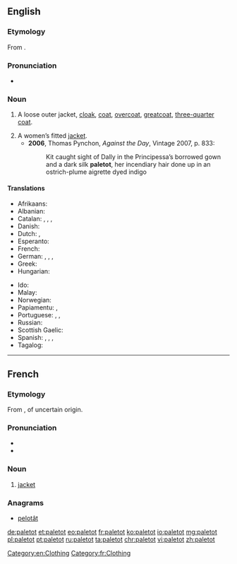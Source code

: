 ==English==

===Etymology===
From {{etyl|fr|en}} {{term|paletot|lang=fr}}.

===Pronunciation===
* {{a|UK}} {{IPA|/ˈpalɪtəʊ/}}

===Noun===
{{en-noun}}

# {{context|historical|lang=en}} A loose outer jacket, [[cloak]], [[coat]], [[overcoat]], [[greatcoat]], [[three-quarter coat]].
# A women’s fitted [[jacket]].
#* '''2006''', Thomas Pynchon, ''Against the Day'', Vintage 2007, p. 833:
#*: Kit caught sight of Dally in the Principessa’s borrowed gown and a dark silk '''paletot''', her incendiary hair done up in an ostrich-plume aigrette dyed indigo

====Translations====
{{trans-top|A loose outer jacket, overcoat}}
* Afrikaans: {{t|af|jas}}
* Albanian: {{t|sq|pallto}}
* Catalan: {{t+|ca|abric|m}}, {{t|ca|gavany|m}}, {{t|ca|paltó|m}}, {{t|ca|sobretot|m}}
* Danish: {{t|da|frakke}}
* Dutch: {{t+|nl|jas|m}}, {{t+|nl|overjas|m}}
* Esperanto: {{t|eo|palto}}
* French: {{t+|fr|paletot}}
* German: {{t+|de|Mantel|m}}, {{t+|de|Paletot|m}}, {{t|de|Überrock|m}}, {{t+|de|Überzieher|m}}
* Greek: {{t+|el|σακάκι|n}}
* Hungarian: {{t+|hu|kabát}}
{{trans-mid}}
* Ido: {{t+|io|paltoto}}
* Malay: {{t|ms|jas}}
* Norwegian: {{t+|no|frakk}}
* Papiamentu: {{t|pap|bachi}}, {{t|pap|yas}}
* Portuguese: {{t+|pt|casacão|m}}, {{t+|pt|paletó|m}}, {{t+|pt|sobretudo|m}}
* Russian: {{t+|ru|пальто|n|tr=pal’tó}}
* Scottish Gaelic: {{t|gd|còta}}
* Spanish: {{t+|es|gabán|m}}, {{t+|es|paletó|m}}, {{t+|es|sobretodo|m}}, {{t+|es|abrigo|m}}
* Tagalog: {{t|tl|amerikána}}
{{trans-bottom}}

[[Category:en:Clothing]]

----

==French==

===Etymology===
From {{etyl|enm|fr}} {{term|paltok|lang=enm}}, of uncertain origin.

===Pronunciation===
* {{IPA|/palto/|lang=fr}}
* {{audio|Fr-paletot.ogg|Audio}}

===Noun===
{{fr-noun|m}}

# [[jacket]]

===Anagrams===
* [[pelotât#French|pelotât]]

[[Category:fr:Clothing]]

[[de:paletot]]
[[et:paletot]]
[[eo:paletot]]
[[fr:paletot]]
[[ko:paletot]]
[[io:paletot]]
[[mg:paletot]]
[[pl:paletot]]
[[pt:paletot]]
[[ru:paletot]]
[[ta:paletot]]
[[chr:paletot]]
[[vi:paletot]]
[[zh:paletot]]